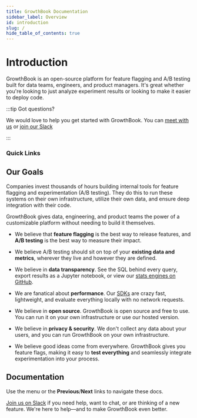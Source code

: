 ```yaml
---
title: GrowthBook Documentation
sidebar_label: Overview
id: introduction
slug: /
hide_table_of_contents: true
---
```



# Introduction

GrowthBook is an open-source platform for feature flagging and A/B testing built for data teams, engineers, and product managers.
It's great whether you're looking to just analyze experiment results or looking to make it easier to deploy code.

:::tip Got questions?

We would love to help you get started with GrowthBook. You can [meet with us](https://calendly.com/growthbook) or [join our Slack](https://slack.growthbook.io?ref=docs-home)

:::

### Quick Links

<div className="row is-multiline">
    <div className="col col--6">
        <ButtonCard
            to={'/overview'}
            title="How it works"
            description="Learn about what GrowthBook does and how it works"
            style={{ height: '100%' }}
            color="default"
        ></ButtonCard>
    </div>
  <div className="col col--6">
    <ButtonCard
      to={'/quick-start'}
      title="Quick Start"
      description="Get GrowthBook running in 10 minutes"
      style={{ height: '100%' }}
    ></ButtonCard>
  </div>
  <div className="col margin-top--md">
    <ButtonCard
      to={'/using'}
      title="Get our open source guide to successful A/B testing and using GrowthBook"
      description="This guide outlines everything you need to know as you scale up experimentation at your company. It covers everything from foundational knowledge (“What is an A/B test?”) to advanced topics and common mistakes."
      style={{ height: '100%' }}
      color="default"
    ></ButtonCard>
  </div>
</div>

## Our Goals

Companies invest thousands of hours building internal tools for feature flagging and experimentation (A/B testing). They do this to run these systems on their own infrastructure, utilize their own data, and ensure deep integration with their code.

GrowthBook gives data, engineering, and product teams the power of a customizable platform without needing to build it themselves.

- We believe that **feature flagging** is the best way to release features, and **A/B testing** is the best way to measure their impact.

- We believe A/B testing should sit on top of your **existing data and metrics**, wherever they live and however they are defined.

- We believe in **data transparency**. See the SQL behind every query, export results as a Jupyter notebook, or view our [stats engines on GitHub](https://github.com/growthbook/growthbook/tree/main/packages/stats).

- We are fanatical about **performance**. Our [SDKs](/lib) are crazy fast, lightweight, and evaluate everything locally with no network requests.

- We believe in **open source**. GrowthBook is open source and free to use. You can run it on your own infrastructure or use our hosted version.

- We believe in **privacy & security**. We don't collect any data about your users, and you can run GrowthBook on your own infrastructure.

- We believe good ideas come from everywhere. GrowthBook gives you feature flags, making it easy to **test everything** and seamlessly integrate experimentation into your process.

## Documentation

Use the menu or the **Previous**/**Next** links to navigate these docs.

[Join us on Slack](https://slack.growthbook.io?ref=docs-home) if you need help, want to chat, or are thinking of a new feature. We're here to help—and to make GrowthBook even better.

